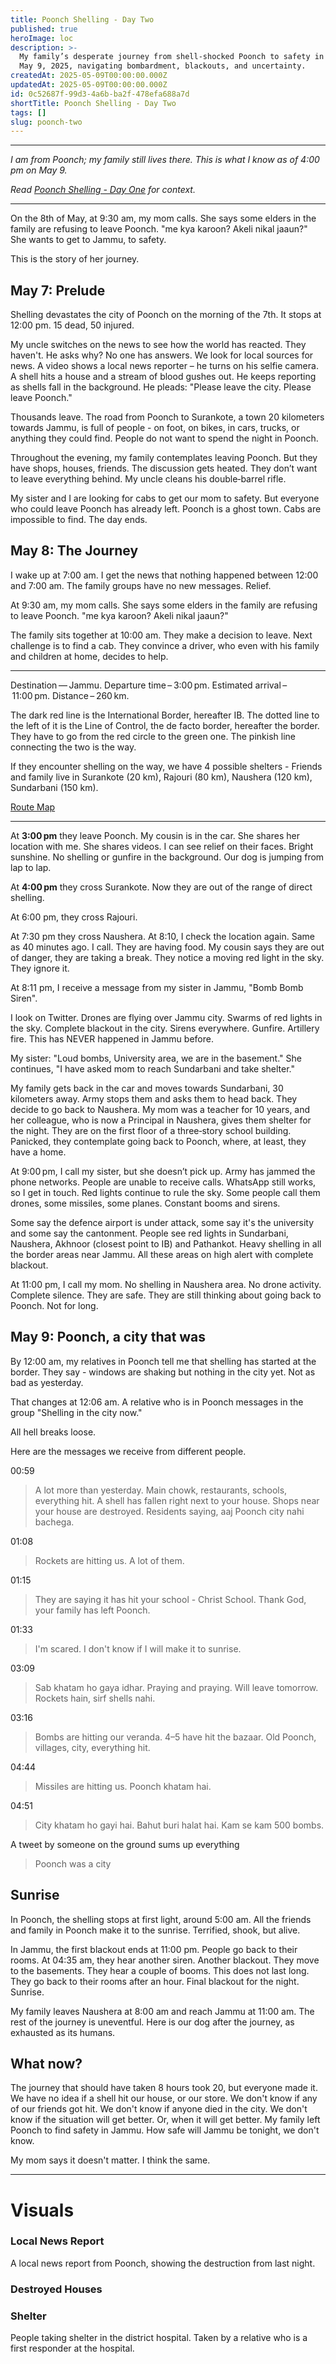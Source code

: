 ```yaml
---
title: Poonch Shelling - Day Two
published: true
heroImage: loc
description: >-
  My family’s desperate journey from shell-shocked Poonch to safety in Jammu on
  May 9, 2025, navigating bombardment, blackouts, and uncertainty.
createdAt: 2025-05-09T00:00:00.000Z
updatedAt: 2025-05-09T00:00:00.000Z
id: 0c52687f-99d3-4a6b-ba2f-478efa688a7d
shortTitle: Poonch Shelling - Day Two
tags: []
slug: poonch-two
---
```



---

_I am from Poonch; my family still lives there. This is what I know as of 4:00 pm on May 9._

_Read [Poonch Shelling - Day One](https://www.ashant.in/blog/poonch-one) for context._

---

On the 8th of May, at 9:30 am, my mom calls. She says some elders in the family are refusing to leave Poonch. "me kya karoon? Akeli nikal jaaun?" She wants to get to Jammu, to safety.

This is the story of her journey.

## May 7: Prelude

Shelling devastates the city of Poonch on the morning of the 7th. It stops at 12:00 pm. 15 dead, 50 injured.

My uncle switches on the news to see how the world has reacted. They haven't. He asks why? No one has answers. We look for local sources for news. A video shows a local news reporter – he turns on his selfie camera. A shell hits a house and a stream of blood gushes out. He keeps reporting as shells fall in the background. He pleads: "Please leave the city. Please leave Poonch."

Thousands leave. The road from Poonch to Surankote, a town 20 kilometers towards Jammu, is full of people - on foot, on bikes, in cars, trucks, or anything they could find. People do not want to spend the night in Poonch.

Throughout the evening, my family contemplates leaving Poonch. But they have shops, houses, friends. The discussion gets heated. They don’t want to leave everything behind. My uncle cleans his double‑barrel rifle.

My sister and I are looking for cabs to get our mom to safety. But everyone who could leave Poonch has already left. Poonch is a ghost town. Cabs are impossible to find. The day ends.

## May 8: The Journey

I wake up at 7:00 am. I get the news that nothing happened between 12:00 and 7:00 am. The family groups have no new messages. Relief.

At 9:30 am, my mom calls. She says some elders in the family are refusing to leave Poonch. "me kya karoon? Akeli nikal jaaun?"

The family sits together at 10:00 am. They make a decision to leave. Next challenge is to find a cab. They convince a driver, who even with his family and children at home, decides to help.

---

Destination — Jammu. Departure time – 3:00 pm. Estimated arrival – 11:00 pm. Distance – 260 km.

<ImageX src="poonch-two/loc" variant="square" alt="A map of the LOC" />

The dark red line is the International Border, hereafter IB. The dotted line to the left of it is the Line of Control, the de facto border, hereafter the border. They have to go from the red circle to the green one. The pinkish line connecting the two is the way.

If they encounter shelling on the way, we have 4 possible shelters - Friends and family live in Surankote (20 km), Rajouri (80 km), Naushera (120 km), Sundarbani (150 km).

[Route Map](https://maps.app.goo.gl/dC4BfaGWDNP7wwqz8)

---

At **3:00 pm** they leave Poonch. My cousin is in the car. She shares her location with me. She shares videos. I can see relief on their faces. Bright sunshine. No shelling or gunfire in the background. Our dog is jumping from lap to lap.

At **4:00 pm** they cross Surankote. Now they are out of the range of direct shelling.

At 6:00 pm, they cross Rajouri.

At 7:30 pm they cross Naushera. At 8:10, I check the location again. Same as 40 minutes ago. I call. They are having food. My cousin says they are out of danger, they are taking a break. They notice a moving red light in the sky. They ignore it.

At 8:11 pm, I receive a message from my sister in Jammu, "Bomb Bomb Siren".

I look on Twitter. Drones are flying over Jammu city. Swarms of red lights in the sky. Complete blackout in the city. Sirens everywhere. Gunfire. Artillery fire. This has NEVER happened in Jammu before.

My sister: "Loud bombs, University area, we are in the basement." She continues, "I have asked mom to reach Sundarbani and take shelter."

My family gets back in the car and moves towards Sundarbani, 30 kilometers away. Army stops them and asks them to head back. They decide to go back to Naushera. My mom was a teacher for 10 years, and her colleague, who is now a Principal in Naushera, gives them shelter for the night. They are on the first floor of a three‑story school building. Panicked, they contemplate going back to Poonch, where, at least, they have a home.

At 9:00 pm, I call my sister, but she doesn’t pick up. Army has jammed the phone networks. People are unable to receive calls. WhatsApp still works, so I get in touch. Red lights continue to rule the sky. Some people call them drones, some missiles, some planes. Constant booms and sirens.

Some say the defence airport is under attack, some say it's the university and some say the cantonment. People see red lights in Sundarbani, Naushera, Akhnoor (closest point to IB) and Pathankot. Heavy shelling in all the border areas near Jammu. All these areas on high alert with complete blackout.

At 11:00 pm, I call my mom. No shelling in Naushera area. No drone activity. Complete silence. They are safe. They are still thinking about going back to Poonch. Not for long.

## May 9: Poonch, a city that was

By 12:00 am, my relatives in Poonch tell me that shelling has started at the border. They say - windows are shaking but nothing in the city yet. Not as bad as yesterday.

That changes at 12:06 am. A relative who is in Poonch messages in the group "Shelling in the city now."

All hell breaks loose.

Here are the messages we receive from different people.

00:59

> A lot more than yesterday. Main chowk, restaurants, schools, everything hit. A shell has fallen right next to your house. Shops near your house are destroyed. Residents saying, aaj Poonch city nahi bachega.

01:08

> Rockets are hitting us. A lot of them.

01:15

> They are saying it has hit your school - Christ School. Thank God, your family has left Poonch.

01:33

> I'm scared. I don't know if I will make it to sunrise.

03:09

> Sab khatam ho gaya idhar. Praying and praying. Will leave tomorrow. Rockets hain, sirf shells nahi.

03:16

> Bombs are hitting our veranda. 4–5 have hit the bazaar. Old Poonch, villages, city, everything hit.

04:44

> Missiles are hitting us. Poonch khatam hai.

04:51

> City khatam ho gayi hai. Bahut buri halat hai. Kam se kam 500 bombs.

A tweet by someone on the ground sums up everything

> Poonch was a city

## Sunrise

In Poonch, the shelling stops at first light, around 5:00 am. All the friends and family in Poonch make it to the sunrise. Terrified, shook, but alive.

In Jammu, the first blackout ends at 11:00 pm. People go back to their rooms. At 04:35 am, they hear another siren. Another blackout. They move to the basements. They hear a couple of booms. This does not last long. They go back to their rooms after an hour. Final blackout for the night. Sunrise.

My family leaves Naushera at 8:00 am and reach Jammu at 11:00 am. The rest of the journey is uneventful. Here is our dog after the journey, as exhausted as its humans.

<ImageX src="poonch-two/brownie" variant="landscape" alt="A resting dog." />

## What now?

The journey that should have taken 8 hours took 20, but everyone made it. We have no idea if a shell hit our house, or our store. We don't know if any of our friends got hit. We don't know if anyone died in the city. We don't know if the situation will get better. Or, when it will get better. My family left Poonch to find safety in Jammu. How safe will Jammu be tonight, we don't know.

My mom says it doesn't matter. I think the same.

---

# Visuals

### Local News Report

A local news report from Poonch, showing the destruction from last night.

<Youtube href="https://youtu.be/-Aza5iTIWx8?si=xw9x9UPddH8kjobj" />

### Destroyed Houses

<Instagram href="https://www.instagram.com/reel/DJZQyiNT2th" />

<Instagram href="https://www.instagram.com/reel/DJa-CiWTQK1/" />

### Shelter

People taking shelter in the district hospital. Taken by a relative who is a first responder at the hospital.

<ImageX src="poonch-two/shelter" variant="portrait" alt="People in shelter" />
